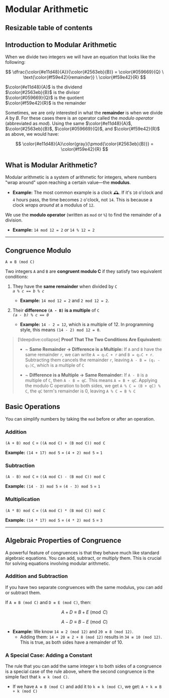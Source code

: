 
# Modular Arithmetic

## Resizable table of contents

## Introduction to Modular Arithmetic

When we divide two integers we will have an equation that looks like the following:



$$
\dfrac{\color{#e11d48}{A}}{\color{#2563eb}{B}} = \color{#059669}{Q} \ \text{\color{#f59e42}{remainder}} \ \color{#f59e42}{R}
$$

$\color{#e11d48}{A}$ is the dividend  
$\color{#2563eb}{B}$ is the divisor  
$\color{#059669}{Q}$ is the quotient  
$\color{#f59e42}{R}$ is the remainder

Sometimes, we are only interested in what the **remainder** is when we divide $A$ by $B$.
For these cases there is an operator called the *modulo operator* (abbreviated as *mod*).
Using the same $\color{#e11d48}{A}$, $\color{#2563eb}{B}$, $\color{#059669}{Q}$, and $\color{#f59e42}{R}$ as above, we would have: 

$$ 
\color{#e11d48}{A}\color{gray}{\pmod{\color{#2563eb}{B}}} = \color{#f59e42}{R} 
$$


## What is Modular Arithmetic?


Modular arithmetic is a system of arithmetic for integers,
 where numbers "wrap around" upon reaching a certain value—the 
 **modulus**.
* **Example:** The most common example is a clock 🕰️. 
 If it's `10` o'clock and `4` hours pass, 
 the time becomes `2` o'clock, not `14`. 
 This is because a clock *wraps around* at a modulus of `12`.

 We use the **modulo operator** (written as `mod` or `%`) 
 to find the remainder of a division.
* **Example:** `14 mod 12 = 2` *or* `14 % 12 = 2`

---

## Congruence Modulo 

`A ≡ B (mod C)`

Two integers `A` and `B` are **congruent modulo C** if they satisfy two equivalent conditions:

1. They have the **same remainder** when divided by `C`  
*`a % c == b % c`*
    * **Example:** `14 mod 12 = 2` and `2 mod 12 = 2`.

2. Their **difference `(A - B)` is a multiple** of `C`  
*`(a - b) % c == 0`*
    * **Example:** `14 - 2 = 12`, which is a multiple of 12. In programming style, this means `(14 - 2) mod 12 = 0`.




> [!deepdive:collapse]
> **Proof That The Two Conditions Are Equivalent:**
> 
> - ~ **Same Remainder → Difference is a Multiple:**
>     If `A` and `B` have the same remainder `r`, we can write `A = q₁C + r`  and `B = q₂C + r`. Subtracting them cancels the remainder `r`, leaving `A - B = (q₁ - q₂)C`, which is a multiple of `C`
> 
> - ~ **Difference is a Multiple → Same Remainder:**
>   If `A - B` is a multiple of `C`, then `A - B = qC`. This means `A = B + qC`. Applying the modulo C operation to both sides, we get `A % C = (B + qC) % C`, the `qC` term's remainder is 0, leaving `A % C = B % C`


## Basic Operations

You can simplify numbers by taking the `mod` before or after an operation.

### Addition
`(A + B) mod C` = `((A mod C) + (B mod C)) mod C`

**Example:** `(14 + 17) mod 5` = `(4 + 2) mod 5` = `1`

### Subtraction

`(A - B) mod C` = `((A mod C) - (B mod C)) mod C`

**Example:** `(14 - 3) mod 5` = `(4 - 3) mod 5` = `1`

### Multiplication

`(A * B) mod C` = `((A mod C) * (B mod C)) mod C`
    
**Example:** `(14 * 17) mod 5` = `(4 * 2) mod 5` = `3`

---

## Algebraic Properties of Congruence

A powerful feature of congruences is that they behave much like standard algebraic equations. You can add, subtract, or multiply them. This is crucial for solving equations involving modular arithmetic.

### Addition and Subtraction

If you have two separate congruences with the same modulus, you can add or subtract them.

If `A ≡ B (mod C)` and `D ≡ E (mod C)`, then:

$$A + D \equiv B + E \pmod{C}$$

$$A - D \equiv B - E \pmod{C}$$

* **Example:** We know `14 ≡ 2 (mod 12)` and `20 ≡ 8 (mod 12)`.
    * Adding them: `14 + 20 ≡ 2 + 8 (mod 12)` results in `34 ≡ 10 (mod 12)`. This is true, as both sides have a remainder of 10.

### A Special Case: Adding a Constant

The rule that you can add the same integer `k` to both sides of a congruence is a special case of the rule above, where the second congruence is the simple fact that `k ≡ k (mod C)`.

* If we have `A ≡ B (mod C)` and add it to `k ≡ k (mod C)`, we get:
    `A + k ≡ B + k (mod C)`